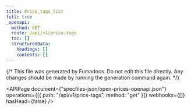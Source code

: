 ```yaml
---
title: Price_tags_list
full: true
_openapi:
  method: GET
  route: /api/v1/price-tags
  toc: []
  structuredData:
    headings: []
    contents: []
---
```


{/* This file was generated by Fumadocs. Do not edit this file directly. Any changes should be made by running the generation command again. */}

<APIPage
  document={"specfiles-json/open-prices-openapi.json"}
  operations={[{ path: "/api/v1/price-tags", method: "get" }]}
  webhooks={[]}
  hasHead={false}
/>
